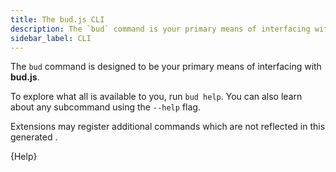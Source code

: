 ```yaml
---
title: The bud.js CLI
description: The `bud` command is your primary means of interfacing with the bud framework.
sidebar_label: CLI
---
```



The `bud` command is designed to be your primary means of interfacing with **bud.js**.

To explore what all is available to you, run `bud help`. You can also learn about any subcommand using the `--help` flag.

Extensions may register additional commands which are not reflected in this generated .

<CodeBlock title="$ bud help">{Help}</CodeBlock>
